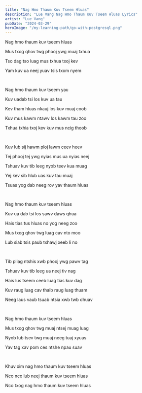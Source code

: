 ```yaml
---
title: "Nag Hmo Thaum Kuv Tseem Hluas"
description: "Lue Vang Nag Hmo Thaum Kuv Tseem Hluas Lyrics"
artist: "Lue Vang"
pubDate: "2024-03-29"
heroImage: "/my-learning-path/go-with-postgresql.png"
---
```


Nag hmo thaum kuv tseem hluas

Mus txog qhov twg phooj ywg muaj txhua

Tso dag tso luag mus txhua txoj kev

Yam kuv ua neej yuav tsis txom nyem

<br />

Nag hmo thaum kuv tseem yau

Kuv uadab tsi los kuv ua tau

Kev tham hluas nkauj los kuv muaj coob

Kuv mus kawm ntawv los kawm tau zoo

Txhua txhia txoj kev kuv mus ncig thoob

<br />

Kuv lub sij hawm ploj lawm ceev heev

Tej phooj tej ywg nyias mus ua nyias neej

Tshuav kuv tib leeg nyob teev kua muag

Yej kev sib hlub uas kuv tau muaj

Tsuas yog dab neeg rov yav thaum hluas

<br />

Nag hmo thaum kuv tseem hluas

Kuv ua dab tsi los sawv daws qhua

Hais tias tus hluas no yog neeg zoo

Mus txog qhov twg luag cav nto moo

Lub siab tsis paub txhawj xeeb li no

<br />

Tib pliag ntshis xwb phooj ywg pawv tag

Tshuav kuv tib leeg ua neej tiv nag

Hais lus tseem ceeb luag tias kuv dag

Kuv raug luag cav thaib raug luag thuam

Neeg laus vaub tsuab ntsia xwb twb dhuav

<br />

Nag hmo thaum kuv tseem hluas

Mus txog qhov twg muaj ntsej muag luag

Nyob lub tsev twg muaj neeg tuaj xyuas

Yav tag xav pom ces ntshe npau suav

<br />

Khuv xim nag hmo thaum kuv tseem hluas

Nco nco lub neej thaum kuv tseem hluas

Nco txog nag hmo thaum kuv tseem hluas
